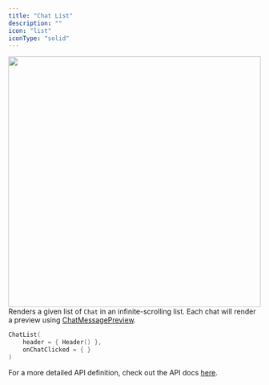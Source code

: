 ```yaml
---
title: "Chat List"
description: ""
icon: "list"
iconType: "solid"
---
```


<img 
height="500"  
width="100%" 
src="/images/android-sdk/chat-list.png"
/>
Renders a given list of `Chat` in an infinite-scrolling list. Each chat will render a preview using [ChatMessagePreview](#chatmessagepreview).

```Kotlin
ChatList(
    header = { Header() },
    onChatClicked = { }
)
```
For a more detailed API definition, check out the API docs [here](https://docs.botstacks.ai/api-reference/introduction).